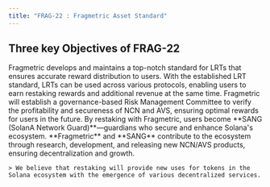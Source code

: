 ```yaml
---
title: "FRAG-22 : Fragmetric Asset Standard"
---
```


## Three key Objectives of FRAG-22

<Steps>
  <Step title="Multi-token Deposit" icon="coin-vertical" iconType="duotone" titleSize="h3">
    Fragmetric develops and maintains a top-notch standard for LRTs that ensures accurate reward distribution to users. With the established LRT standard, LRTs can be used across various protocols, enabling users to earn restaking rewards and additional revenue at the same time.
  </Step>
  <Step title="Multi-reward Distribution" icon="arrow-down-small-big" iconType="duotone" titleSize="h3">
    Fragmetric will establish a governance-based Risk Management Committee to verify the profitability and secureness of NCN and AVS, ensuring optimal rewards for users in the future.
  </Step>
  <Step title="Multi-yield source Adoption" icon="link-horizontal" iconType="duotone" titleSize="h3">
    By restaking with Fragmetric, users become **SANG (SolanA Network Guard)**—guardians who secure and enhance Solana's ecosystem. **Fragmetric** and **SANG** contribute to the ecosystem through research, development, and releasing new NCN/AVS products, ensuring decentralization and growth.

    > We believe that restaking will provide new uses for tokens in the Solana ecosystem with the emergence of various decentralized services.
  </Step>
</Steps>